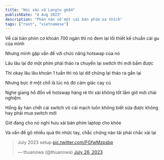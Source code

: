 ```yaml
---
title: "Nói xấu về Langtu gk84"
publishDate: "4 Aug 2023"
description: "Phàn nàn về một cái bàn phím ưa thích"
tags: ["rant", "vietnamese"]
---
```


Về cái bàn phím cơ khoản 700 ngàn thì nó đem lại lối thiết kế chuẩn cái gu của mình

Nhưng mình gặp vấn đề với chức năng hotswap của nó

Lâu lâu lại đơ một phím phải tháo ra chuyển lại switch thì mới bấm được

Thì okay lâu lâu khoản 1 tuần thì nó lại dỡ chứng lại tháo ra gắn lại

Nhưng bực ở một chổ là lúc nó đơ cảm giác cay cú

Nghe giang hồ đồn về hotswap hàng rẻ thì xài không tốt lắm giờ mới chải nghiệm

Hổng ấy hàn chết cái switch vô cái mạch luôn không biết sửa được không hay phải mua switch mới

Giờ đang cho nó nghỉ hưu xài bàn phím laptop cho khỏe

Và vấn đề gõ nhiều quá thì nhức tay, chắc chừng nào tái phái chắc xài lại

<blockquote class="twitter-tweet"><p lang="en" dir="ltr">July 2023 setup <a href="https://t.co/FGfwMzpsbp">pic.twitter.com/FGfwMzpsbp</a></p>&mdash; thuanowa (@thuanowa) <a href="https://twitter.com/thuanowa/status/1684192618295574529?ref_src=twsrc%5Etfw">July 26, 2023</a></blockquote> <script async src="https://platform.twitter.com/widgets.js" charset="utf-8"></script>
